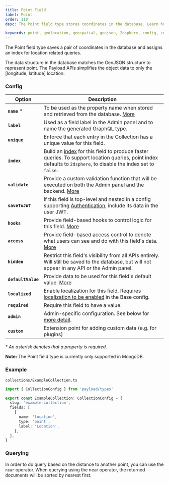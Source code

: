 ```yaml
---
title: Point Field
label: Point
order: 110
desc: The Point field type stores coordinates in the database. Learn how to use Point field for geolocation and geometry.

keywords: point, geolocation, geospatial, geojson, 2dsphere, config, configuration, documentation, Content Management System, cms, headless, javascript, node, react, express
---
```


<Banner>
  The Point field type saves a pair of coordinates in the database and assigns an index for location
  related queries.
</Banner>

<LightDarkImage
  srcLight="https://payloadcms.com/images/docs/fields/point.png"
  srcDark="https://payloadcms.com/images/docs/fields/point-dark.png"
  alt="Shows a Point field in the Payload admin panel"
  caption="Admin panel screenshot of a Point field"
/>

The data structure in the database matches the GeoJSON structure to represent point. The Payload APIs simplifies the object data to only the [longitude, latitude] location.

### Config

| Option             | Description                                                                                                                                                                                                       |
| ------------------ | ----------------------------------------------------------------------------------------------------------------------------------------------------------------------------------------------------------------- |
| **`name`** \*      | To be used as the property name when stored and retrieved from the database. [More](/docs/fields/overview#field-names)                                                                                            |
| **`label`**        | Used as a field label in the Admin panel and to name the generated GraphQL type.                                                                                                                                  |
| **`unique`**       | Enforce that each entry in the Collection has a unique value for this field.                                                                                                                                      |
| **`index`**        | Build an [index](/docs/database/overview) for this field to produce faster queries. To support location queries, point index defaults to `2dsphere`, to disable the index set to `false`. |
| **`validate`**     | Provide a custom validation function that will be executed on both the Admin panel and the backend. [More](/docs/fields/overview#validation)                                                                      |
| **`saveToJWT`**    | If this field is top-level and nested in a config supporting [Authentication](/docs/authentication/config), include its data in the user JWT.                                                                     |
| **`hooks`**        | Provide field-based hooks to control logic for this field. [More](/docs/fields/overview#field-level-hooks)                                                                                                        |
| **`access`**       | Provide field-based access control to denote what users can see and do with this field's data. [More](/docs/fields/overview#field-level-access-control)                                                           |
| **`hidden`**       | Restrict this field's visibility from all APIs entirely. Will still be saved to the database, but will not appear in any API or the Admin panel.                                                                  |
| **`defaultValue`** | Provide data to be used for this field's default value. [More](/docs/fields/overview#default-values)                                                                                                              |
| **`localized`**    | Enable localization for this field. Requires [localization to be enabled](/docs/configuration/localization) in the Base config.                                                                                   |
| **`required`**     | Require this field to have a value.                                                                                                                                                                               |
| **`admin`**        | Admin-specific configuration. See below for [more detail](#admin-config).                                                                                                                                         |
| **`custom`**       | Extension point for adding custom data (e.g. for plugins)                                                                                                                                                         |

_\* An asterisk denotes that a property is required._

<Banner type="warning">
  <strong>Note:</strong> The Point field type is currently only supported in MongoDB.
</Banner>

### Example

`collections/ExampleCollection.ts`

```ts
import { CollectionConfig } from 'payload/types'

export const ExampleCollection: CollectionConfig = {
  slug: 'example-collection',
  fields: [
    {
      name: 'location',
      type: 'point',
      label: 'Location',
    },
  ],
}
```

### Querying

In order to do query based on the distance to another point, you can use the `near` operator. When querying using the near operator, the returned documents will be sorted by nearest first.
